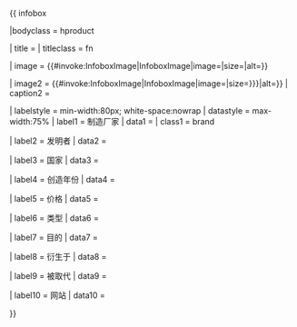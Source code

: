 {{ infobox

|bodyclass = hproduct

| title    = {{{name|<includeonly>{{PAGENAME}}</includeonly>}}}
| titleclass = fn

| image    = {{#invoke:InfoboxImage|InfoboxImage|image={{{logo|}}}|size={{{logosize|}}}|alt={{{logoalt|}}}}}

| image2   = {{#invoke:InfoboxImage|InfoboxImage|image={{{image|}}}|size={{{imagesize|{{{imsize|}}}}}}|alt={{{alt|}}}}}
| caption2 = {{{caption|}}}

| labelstyle = min-width:80px; white-space:nowrap
| datastyle  = max-width:75%
| label1   = 制造厂家
| data1    = {{{manufacturer|}}}
| class1   = brand

| label2   = 发明者
| data2    = {{{inventor|}}}

| label3   = 国家
| data3    = {{{country|}}}

| label4   = 创造年份
| data4    = {{{year_of_creation|}}}

| label5   = 价格
| data5    = {{{price|}}}

| label6   = 类型
| data6    = {{{type|}}}

| label7   = 目的
| data7    = {{{purpose|}}}

| label8   = 衍生于
| data8    = {{{derived_from|}}}

| label9   = 被取代
| data9    = {{{replaced_by|}}}

| label10  = 网站
| data10   = {{{website|}}}

}}<noinclude>{{documentation}}<!-- place category links on the /doc sub-page, not here --></noinclude>
